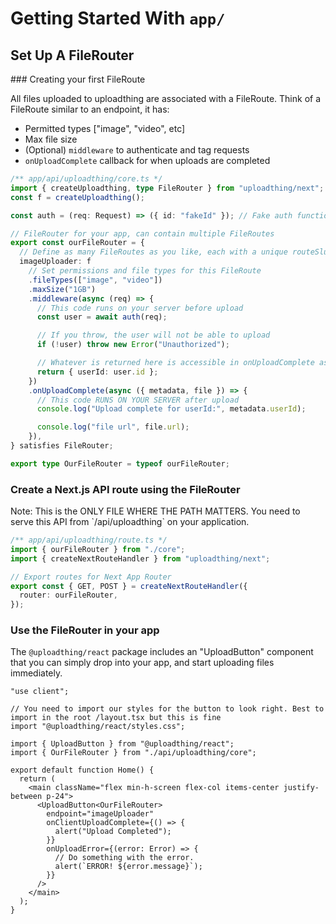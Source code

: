
# Getting Started With `app/`

## Set Up A FileRouter

<Steps>
### Creating your first FileRoute

All files uploaded to uploadthing are associated with a FileRoute. Think of a FileRoute similar to an endpoint, it has:

- Permitted types ["image", "video", etc]
- Max file size
- (Optional) `middleware` to authenticate and tag requests
- `onUploadComplete` callback for when uploads are completed

```ts copy
/** app/api/uploadthing/core.ts */
import { createUploadthing, type FileRouter } from "uploadthing/next";
const f = createUploadthing();

const auth = (req: Request) => ({ id: "fakeId" }); // Fake auth function

// FileRouter for your app, can contain multiple FileRoutes
export const ourFileRouter = {
  // Define as many FileRoutes as you like, each with a unique routeSlug
  imageUploader: f
    // Set permissions and file types for this FileRoute
    .fileTypes(["image", "video"])
    .maxSize("1GB")
    .middleware(async (req) => {
      // This code runs on your server before upload
      const user = await auth(req);

      // If you throw, the user will not be able to upload
      if (!user) throw new Error("Unauthorized");

      // Whatever is returned here is accessible in onUploadComplete as `metadata`
      return { userId: user.id };
    })
    .onUploadComplete(async ({ metadata, file }) => {
      // This code RUNS ON YOUR SERVER after upload
      console.log("Upload complete for userId:", metadata.userId);

      console.log("file url", file.url);
    }),
} satisfies FileRouter;

export type OurFileRouter = typeof ourFileRouter;
```

### Create a Next.js API route using the FileRouter

<Callout type="warning">
  Note: This is the ONLY FILE WHERE THE PATH MATTERS. You need to serve this API
  from `/api/uploadthing` on your application.
</Callout>

```ts copy
/** app/api/uploadthing/route.ts */
import { ourFileRouter } from "./core";
import { createNextRouteHandler } from "uploadthing/next";

// Export routes for Next App Router
export const { GET, POST } = createNextRouteHandler({
  router: ourFileRouter,
});
```

### Use the FileRouter in your app

The `@uploadthing/react` package includes an "UploadButton" component that you can simply drop into your app, and start uploading files immediately.

```tsx copy
"use client";

// You need to import our styles for the button to look right. Best to import in the root /layout.tsx but this is fine
import "@uploadthing/react/styles.css";

import { UploadButton } from "@uploadthing/react";
import { OurFileRouter } from "./api/uploadthing/core";

export default function Home() {
  return (
    <main className="flex min-h-screen flex-col items-center justify-between p-24">
      <UploadButton<OurFileRouter>
        endpoint="imageUploader"
        onClientUploadComplete={() => {
          alert("Upload Completed");
        }}
        onUploadError={(error: Error) => {
          // Do something with the error.
          alert(`ERROR! ${error.message}`);
        }}
      />
    </main>
  );
}
```

</Steps>
